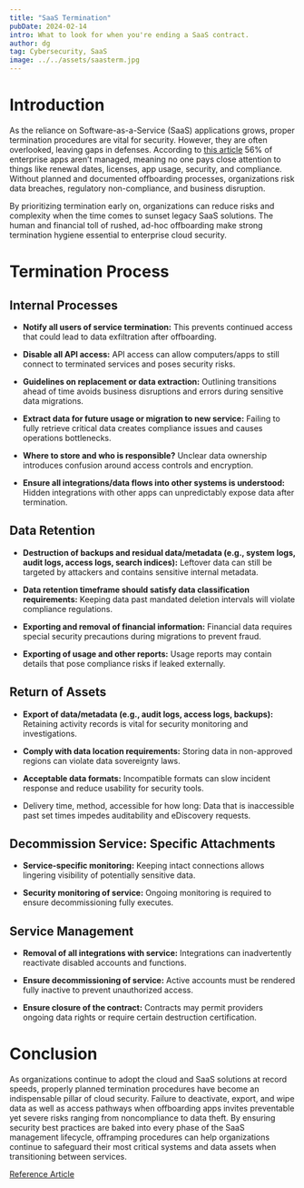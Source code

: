 ```yaml
---
title: "SaaS Termination"
pubDate: 2024-02-14
intro: What to look for when you're ending a SaaS contract.
author: dg
tag: Cybersecurity, SaaS
image: ../../assets/saasterm.jpg
---
```


# Introduction

As the reliance on Software-as-a-Service (SaaS) applications grows, proper termination procedures are vital for security. However, they are often overlooked, leaving gaps in defenses. According to [this article](https://www.spendesk.com/blog/saas-statistics/) 56% of enterprise apps aren’t managed, meaning no one pays close attention to things like renewal dates, licenses, app usage, security, and compliance. Without planned and documented offboarding processes, organizations risk data breaches, regulatory non-compliance, and business disruption.

By prioritizing termination early on, organizations can reduce risks and complexity when the time comes to sunset legacy SaaS solutions. The human and financial toll of rushed, ad-hoc offboarding make strong termination hygiene essential to enterprise cloud security.

# Termination Process

## Internal Processes

* **Notify all users of service termination:** This prevents continued access that could lead to data exfiltration after offboarding.
    
* **Disable all API access:** API access can allow computers/apps to still connect to terminated services and poses security risks.
    
* **Guidelines on replacement or data extraction:** Outlining transitions ahead of time avoids business disruptions and errors during sensitive data migrations.
    
* **Extract data for future usage or migration to new service:** Failing to fully retrieve critical data creates compliance issues and causes operations bottlenecks.
    
* **Where to store and who is responsible?** Unclear data ownership introduces confusion around access controls and encryption.
    
* **Ensure all integrations/data flows into other systems is understood:** Hidden integrations with other apps can unpredictably expose data after termination.
    

## Data Retention

* **Destruction of backups and residual data/metadata (e.g., system logs, audit logs, access logs, search indices):** Leftover data can still be targeted by attackers and contains sensitive internal metadata.
    
* **Data retention timeframe should satisfy data classification requirements:** Keeping data past mandated deletion intervals will violate compliance regulations.
    
* **Exporting and removal of financial information:** Financial data requires special security precautions during migrations to prevent fraud.
    
* **Exporting of usage and other reports:** Usage reports may contain details that pose compliance risks if leaked externally.
    

## Return of Assets

* **Export of data/metadata (e.g., audit logs, access logs, backups):** Retaining activity records is vital for security monitoring and investigations.
    
* **Comply with data location requirements:** Storing data in non-approved regions can violate data sovereignty laws.
    
* **Acceptable data formats:** Incompatible formats can slow incident response and reduce usability for security tools.
    
* Delivery time, method, accessible for how long: Data that is inaccessible past set times impedes auditability and eDiscovery requests.
    

## Decommission Service: Specific Attachments

* **Service-specific monitoring:** Keeping intact connections allows lingering visibility of potentially sensitive data.
    
* **Security monitoring of service:** Ongoing monitoring is required to ensure decommissioning fully executes.
    

## Service Management

* **Removal of all integrations with service:** Integrations can inadvertently reactivate disabled accounts and functions.
    
* **Ensure decommissioning of service:** Active accounts must be rendered fully inactive to prevent unauthorized access.
    
* **Ensure closure of the contract:** Contracts may permit providers ongoing data rights or require certain destruction certification.
    

# Conclusion

As organizations continue to adopt the cloud and SaaS solutions at record speeds, properly planned termination procedures have become an indispensable pillar of cloud security. Failure to deactivate, export, and wipe data as well as access pathways when offboarding apps invites preventable yet severe risks ranging from noncompliance to data theft. By ensuring security best practices are baked into every phase of the SaaS management lifecycle, offramping procedures can help organizations continue to safeguard their most critical systems and data assets when transitioning between services.

[Reference Article](https://cloudsecurityalliance.org/artifacts/saas-governance-best-practices-for-cloud-customers/)
